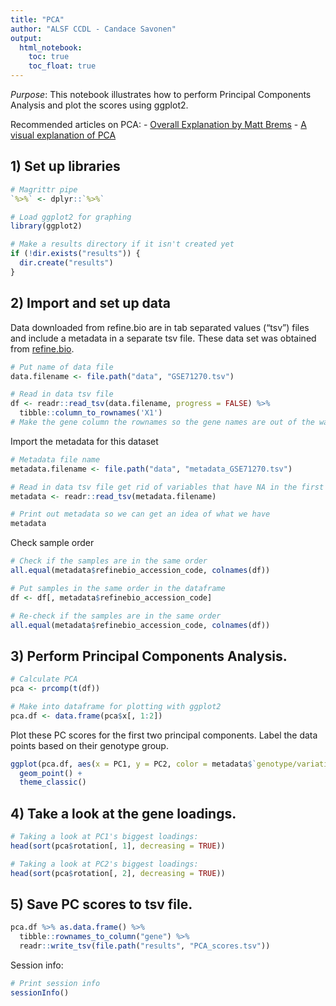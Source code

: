 ```yaml
---
title: "PCA"
author: "ALSF CCDL - Candace Savonen"
output:   
  html_notebook: 
    toc: true
    toc_float: true
---
```


*Purpose*: This notebook illustrates how to perform Principal Components 
Analysis and plot the scores using ggplot2. 

Recommended articles on PCA: 
- [Overall Explanation by Matt Brems](https://towardsdatascience.com/a-one-stop-shop-for-principal-component-analysis-5582fb7e0a9c)
- [A visual explanation of PCA](http://setosa.io/ev/principal-component-analysis/)

## 1) Set up libraries

```r
# Magrittr pipe
`%>%` <- dplyr::`%>%`

# Load ggplot2 for graphing
library(ggplot2)

# Make a results directory if it isn't created yet
if (!dir.exists("results")) {
  dir.create("results")
}
```

## 2) Import and set up data
Data downloaded from refine.bio are in tab separated values ("tsv") files and 
include a metadata in a separate tsv file. 
These data set was obtained from [refine.bio](https://www.refine.bio/). 

```r
# Put name of data file
data.filename <- file.path("data", "GSE71270.tsv")

# Read in data tsv file
df <- readr::read_tsv(data.filename, progress = FALSE) %>% 
  tibble::column_to_rownames('X1') 
# Make the gene column the rownames so the gene names are out of the way for calculations
```

Import the metadata for this dataset

```r
# Metadata file name
metadata.filename <- file.path("data", "metadata_GSE71270.tsv")

# Read in data tsv file get rid of variables that have NA in the first row
metadata <- readr::read_tsv(metadata.filename) 

# Print out metadata so we can get an idea of what we have
metadata
```

Check sample order

```r
# Check if the samples are in the same order
all.equal(metadata$refinebio_accession_code, colnames(df))

# Put samples in the same order in the dataframe
df <- df[, metadata$refinebio_accession_code]

# Re-check if the samples are in the same order
all.equal(metadata$refinebio_accession_code, colnames(df))
```

## 3) Perform Principal Components Analysis.

```r
# Calculate PCA
pca <- prcomp(t(df))

# Make into dataframe for plotting with ggplot2
pca.df <- data.frame(pca$x[, 1:2])
```

Plot these PC scores for the first two principal components.
Label the data points based on their genotype group.

```r
ggplot(pca.df, aes(x = PC1, y = PC2, color = metadata$`genotype/variation`)) +
  geom_point() + 
  theme_classic()
```

## 4) Take a look at the gene loadings. 

```r
# Taking a look at PC1's biggest loadings:
head(sort(pca$rotation[, 1], decreasing = TRUE))
```

```r
# Taking a look at PC2's biggest loadings:
head(sort(pca$rotation[, 2], decreasing = TRUE))
```

## 5) Save PC scores to tsv file.

```r
pca.df %>% as.data.frame() %>% 
  tibble::rownames_to_column("gene") %>%
  readr::write_tsv(file.path("results", "PCA_scores.tsv"))
```

Session info: 

```r
# Print session info 
sessionInfo()
```
